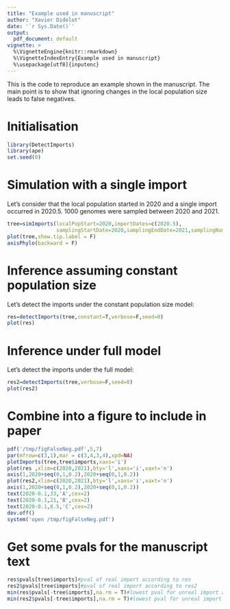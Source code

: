 ```yaml
---
title: "Example used in manuscript"
author: "Xavier Didelot"
date: '`r Sys.Date()`'
output:
  pdf_document: default
vignette: >
  %\VignetteEngine{knitr::rmarkdown}
  %\VignetteIndexEntry{Example used in manuscript}
  %\usepackage[utf8]{inputenc}
---
```


This is the code to reproduce an example shown in the manuscript.
The main point is to show that ignoring changes in the local population size
leads to false negatives.

# Initialisation

```r
library(DetectImports)
library(ape)
set.seed(0)
```

# Simulation with a single import

Let's consider that the local population started in 2020 and a single import occurred in 2020.5.
1000 genomes were sampled between 2020 and 2021.

```r
tree=simImports(localPopStart=2020,importDates=c(2020.5),
                samplingStartDate=2020,samplingEndDate=2021,samplingNumber=1000)
plot(tree,show.tip.label = F)
axisPhylo(backward = F)
```

# Inference assuming constant population size

Let's detect the imports under the constant population size model:

```r
res=detectImports(tree,constant=T,verbose=F,seed=0)
plot(res)
```

# Inference under full model

Let's detect the imports under the full model:

```r
res2=detectImports(tree,verbose=F,seed=0)
plot(res2)
```

# Combine into a figure to include in paper

```r
pdf('/tmp/figFalseNeg.pdf',5,7)
par(mfrow=c(3,1),mar = c(3,4,3,4),xpd=NA)
plotImports(tree,tree$imports,xaxs='i')
plot(res ,xlim=c(2020,2021),bty='l',xaxs='i',xaxt='n')
axis(1,2020+seq(0,1,0.2),2020+seq(0,1,0.2))
plot(res2,xlim=c(2020,2021),bty='l',xaxs='i',xaxt='n')
axis(1,2020+seq(0,1,0.2),2020+seq(0,1,0.2))
text(2020-0.1,33,'A',cex=2)
text(2020-0.1,21,'B',cex=2)
text(2020-0.1,8.5,'C',cex=2)
dev.off()
system('open /tmp/figFalseNeg.pdf')
```

# Get some pvals for the manuscript text
```r
res$pvals[tree$imports]#pval of real import according to res
res2$pvals[tree$imports]#pval of real import according to res2
min(res$pvals[-tree$imports],na.rm = T)#lowest pval for unreal import according to res
min(res2$pvals[-tree$imports],na.rm = T)#lowest pval for unreal import according to res2
```
